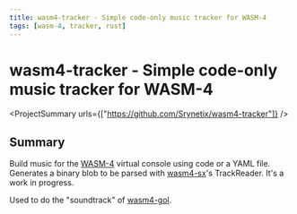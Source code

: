```yaml
---
title: wasm4-tracker - Simple code-only music tracker for WASM-4
tags: [wasm-4, tracker, rust]
---
```


<Back name="Projects" link="../../" />

# wasm4-tracker - Simple code-only music tracker for WASM-4

<ProjectSummary urls={["https://github.com/Srynetix/wasm4-tracker"]} />

## Summary

Build music for the [WASM-4](https://wasm4.org) virtual console using code or a YAML file. Generates a binary blob to be parsed with [wasm4-sx](../wasm4-sx)'s TrackReader.
It's a work in progress.

Used to do the "soundtrack" of [wasm4-gol](../../games/wasm4-gol).
